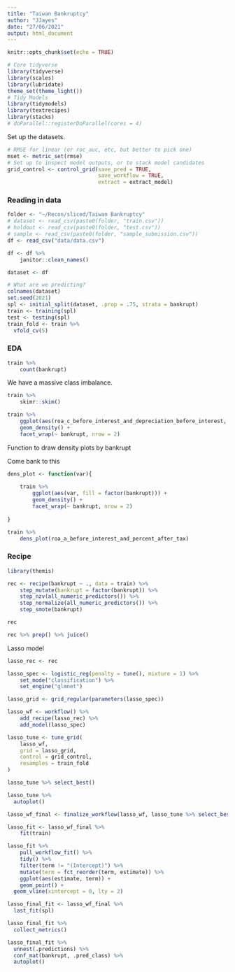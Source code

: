 ```yaml
---
title: "Taiwan Bankruptcy"
author: "JJayes"
date: "27/06/2021"
output: html_document
---
```



```r
knitr::opts_chunk$set(echo = TRUE)
```

```r
# Core tidyverse
library(tidyverse)
library(scales)
library(lubridate)
theme_set(theme_light())
# Tidy Models
library(tidymodels)
library(textrecipes)
library(stacks)
# doParallel::registerDoParallel(cores = 4)
```

Set up the datasets.

```r
# RMSE for linear (or roc_auc, etc, but better to pick one)
mset <- metric_set(rmse)
# Set up to inspect model outputs, or to stack model candidates
grid_control <- control_grid(save_pred = TRUE,
                             save_workflow = TRUE,
                             extract = extract_model)
```

### Reading in data

```r
folder <- "~/Recon/sliced/Taiwan Bankruptcy"
# dataset <- read_csv(paste0(folder, "train.csv"))
# holdout <- read_csv(paste0(folder, "test.csv"))
# sample <- read_csv(paste0(folder, "sample_submission.csv"))
df <- read_csv("data/data.csv")

df <- df %>% 
    janitor::clean_names()

dataset <- df

# What are we predicting?
colnames(dataset)
set.seed(2021)
spl <- initial_split(dataset, .prop = .75, strata = bankrupt)
train <- training(spl)
test <- testing(spl)
train_fold <- train %>%
  vfold_cv(5)
```

### EDA

```r
train %>% 
    count(bankrupt)
```

We have a massive class imbalance.

```r
train %>% 
    skimr::skim()

train %>% 
    ggplot(aes(roa_c_before_interest_and_depreciation_before_interest, fill = factor(bankrupt))) +
    geom_density() +
    facet_wrap(~ bankrupt, nrow = 2)

```

Function to draw density plots by bankrupt

Come bank to this

```r
dens_plot <- function(var){
    
    train %>% 
        ggplot(aes(var, fill = factor(bankrupt))) +
        geom_density() +
        facet_wrap(~ bankrupt, nrow = 2)
        
}

train %>% 
    dens_plot(roa_a_before_interest_and_percent_after_tax)

```

### Recipe

```r
library(themis)

rec <- recipe(bankrupt ~ ., data = train) %>% 
    step_mutate(bankrupt = factor(bankrupt)) %>% 
    step_nzv(all_numeric_predictors()) %>% 
    step_normalize(all_numeric_predictors()) %>% 
    step_smote(bankrupt)

rec

rec %>% prep() %>% juice()

```

Lasso model

```r

lasso_rec <- rec

lasso_spec <- logistic_reg(penalty = tune(), mixture = 1) %>% 
    set_mode("classification") %>% 
    set_engine("glmnet")

lasso_grid <- grid_regular(parameters(lasso_spec))

lasso_wf <- workflow() %>% 
    add_recipe(lasso_rec) %>% 
    add_model(lasso_spec)

lasso_tune <- tune_grid(
    lasso_wf,
    grid = lasso_grid,
    control = grid_control,
    resamples = train_fold
)

lasso_tune %>% select_best()

lasso_tune %>% 
  autoplot()
```

```r

lasso_wf_final <- finalize_workflow(lasso_wf, lasso_tune %>% select_best())

lasso_fit <- lasso_wf_final %>% 
    fit(train)

lasso_fit %>% 
    pull_workflow_fit() %>% 
    tidy() %>% 
    filter(term != "(Intercept)") %>% 
    mutate(term = fct_reorder(term, estimate)) %>% 
    ggplot(aes(estimate, term)) +
    geom_point() +
  geom_vline(xintercept = 0, lty = 2)

lasso_final_fit <- lasso_wf_final %>% 
  last_fit(spl)

lasso_final_fit %>% 
  collect_metrics()

lasso_final_fit %>% 
  unnest(.predictions) %>% 
  conf_mat(bankrupt, .pred_class) %>% 
  autoplot()

```

